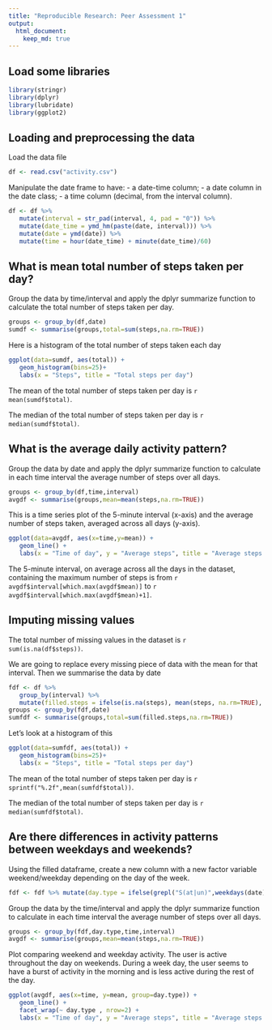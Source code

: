 ```yaml
---
title: "Reproducible Research: Peer Assessment 1"
output: 
  html_document:
    keep_md: true
---
```


## Load some libraries
```r
library(stringr)
library(dplyr)
library(lubridate)
library(ggplot2)
```

## Loading and preprocessing the data
Load the data file
```r
df <- read.csv("activity.csv")
```

Manipulate the date frame to have:
- a  date-time column;
- a date column in the date class;
- a time column (decimal, from the interval column).
```r
df <- df %>%
   mutate(interval = str_pad(interval, 4, pad = "0")) %>%
   mutate(date_time = ymd_hm(paste(date, interval))) %>%
   mutate(date = ymd(date)) %>%
   mutate(time = hour(date_time) + minute(date_time)/60)
```


## What is mean total number of steps taken per day?

Group the data by time/interval and apply the dplyr summarize function
to calculate the total number of steps taken per day.
```r
groups <- group_by(df,date)
sumdf <- summarise(groups,total=sum(steps,na.rm=TRUE))
```

Here is a histogram of the total number of steps taken each day
```r
ggplot(data=sumdf, aes(total)) +
   geom_histogram(bins=25)+
   labs(x = "Steps", title = "Total steps per day")
```

The mean of the total number of steps taken per day is `r mean(sumdf$total)`.

The median of the total number of steps taken per day is `r median(sumdf$total)`.

## What is the average daily activity pattern?

Group the data by date and apply the dplyr summarize function to
calculate in each time interval the average number of steps over all
days.
```r
groups <- group_by(df,time,interval)
avgdf <- summarise(groups,mean=mean(steps,na.rm=TRUE))
```

This is a time series plot of the 5-minute interval (x-axis) and the
average number of steps taken, averaged across all days (y-axis).
```r
ggplot(data=avgdf, aes(x=time,y=mean)) +
   geom_line() +
   labs(x = "Time of day", y = "Average steps", title = "Average steps per time interval")
```

The 5-minute interval, on average across all the days in the dataset,
containing the maximum number of steps is from `r avgdf$interval[which.max(avgdf$mean)]`
to `r avgdf$interval[which.max(avgdf$mean)+1]`.


## Imputing missing values

The total number of missing values in the dataset is `r sum(is.na(df$steps))`.

We are going to replace every missing piece of data with the mean for
that interval. Then we summarise the data by date
```r
fdf <- df %>%
   group_by(interval) %>%
   mutate(filled.steps = ifelse(is.na(steps), mean(steps, na.rm=TRUE), steps))
groups <- group_by(fdf,date)
sumfdf <- summarise(groups,total=sum(filled.steps,na.rm=TRUE))
```

Let's look at a histogram of this 
```r
ggplot(data=sumfdf, aes(total)) +
   geom_histogram(bins=25)+
   labs(x = "Steps", title = "Total steps per day")
```

The mean of the total number of steps taken per day is `r sprintf("%.2f",mean(sumfdf$total))`.

The median of the total number of steps taken per day is `r median(sumfdf$total)`.


## Are there differences in activity patterns between weekdays and weekends?

Using the filled dataframe, create a new column with a new factor
variable weekend/weekday depending on the day of the week.
```r
fdf <- fdf %>% mutate(day.type = ifelse(grepl("S(at|un)",weekdays(date)), "weekend","weekday"))
```

Group the data by the time/interval and apply the dplyr summarize
function to calculate in each time interval the average number of
steps over all days.
```r
groups <- group_by(fdf,day.type,time,interval)
avgdf <- summarise(groups,mean=mean(steps,na.rm=TRUE))
```

Plot comparing weekend and weekday activity. The user is active
throughout the day on weekends. During a week day, the user seems to
have a burst of activity in the morning and is less active during the
rest of the day.
```r
ggplot(avgdf, aes(x=time, y=mean, group=day.type)) +
   geom_line() +
   facet_wrap(~ day.type , nrow=2) + 
   labs(x = "Time of day", y = "Average steps", title = "Average steps per time interval")
```